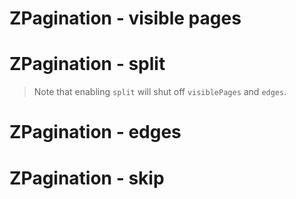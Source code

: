 
<Meta of={IndexStories} />

# ZPagination - visible pages

<Canvas>
  <Story of={IndexStories.ZPaginationVisiblePages} />
</Canvas>

# ZPagination - split

> Note that enabling `split` will shut off `visiblePages` and `edges`.

<Canvas>
  <Story of={IndexStories.ZPaginationSplit} />
</Canvas>

# ZPagination - edges

<Canvas>
  <Story of={IndexStories.ZPaginationEdges} />
</Canvas>

# ZPagination - skip

<Canvas>
  <Story of={IndexStories.ZPaginationSkip} />
</Canvas>

<Controls />
